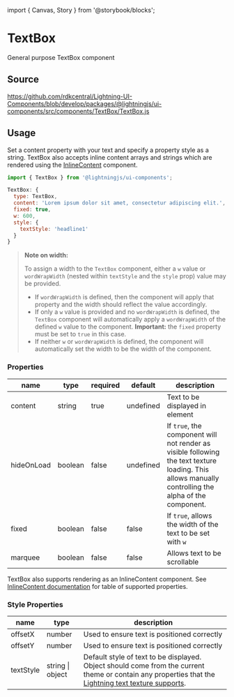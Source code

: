 ﻿import { Canvas, Story } from '@storybook/blocks';

# TextBox

General purpose TextBox component

## Source

https://github.com/rdkcentral/Lightning-UI-Components/blob/develop/packages/@lightningjs/ui-components/src/components/TextBox/TextBox.js

## Usage

Set a content property with your text and specify a property style as a string.
TextBox also accepts inline content arrays and strings which are rendered using the [InlineContent](/docs/components-inlinecontent--test) component.

```js
import { TextBox } from '@lightningjs/ui-components';

TextBox: {
  type: TextBox,
  content: 'Lorem ipsum dolor sit amet, consectetur adipiscing elit.',
  fixed: true,
  w: 600,
  style: {
    textStyle: 'headline1'
  }
}
```

<Canvas>
  <Story id="components-textbox--basic" />
</Canvas>

> **Note on width:**
>
> To assign a width to the `TextBox` component, either a `w` value or `wordWrapWidth` (nested within `textStyle` and the `style` prop) value may be provided.
>
> - If `wordWrapWidth` is defined, then the component will apply that property and the width should reflect the value accordingly.
> - If only a `w` value is provided and no `wordWrapWidth` is defined, the `TextBox` component will automatically apply a `wordWrapWidth` of the defined `w` value to the component.
>   **Important:** the `fixed` property must be set to `true` in this case.
> - If neither `w` or `wordWrapWidth` is defined, the component will automatically set the width to be the width of the component.

### Properties

| name       | type    | required | default   | description                                                                                                                                          |
| ---------- | ------- | -------- | --------- | ---------------------------------------------------------------------------------------------------------------------------------------------------- |
| content    | string  | true     | undefined | Text to be displayed in element                                                                                                                      |
| hideOnLoad | boolean | false    | undefined | If `true`, the component will not render as visible following the text texture loading. This allows manually controlling the alpha of the component. |
| fixed      | boolean | false    | false     | If `true`, allows the width of the text to be set with `w`                                                                                           |
| marquee    | boolean | false    | false     | Allows text to be scrollable                                                                                                                         |

TextBox also supports rendering as an InlineContent component. See [InlineContent documentation](/docs/components-inlinecontent--basic) for table of supported properties.

### Style Properties

| name      | type             | description                                                                                                                                                                                                                                             |
| --------- | ---------------- | ------------------------------------------------------------------------------------------------------------------------------------------------------------------------------------------------------------------------------------------------------- |
| offsetX   | number           | Used to ensure text is positioned correctly                                                                                                                                                                                                             |
| offsetY   | number           | Used to ensure text is positioned correctly                                                                                                                                                                                                             |
| textStyle | string \| object | Default style of text to be displayed. Object should come from the current theme or contain any properties that the [Lightning text texture supports](https://lightningjs.io/docs/#/lightning-core-reference/RenderEngine/Textures/Text?id=properties). |
